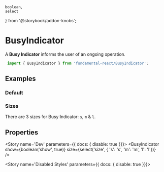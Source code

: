     boolean,
    select
} from '@storybook/addon-knobs';

<Meta title="Component API/BusyIndicator" component={BusyIndicator} />

# BusyIndicator

A **Busy Indicator** informs the user of an ongoing operation.

```javascript
 import { BusyIndicator } from 'fundamental-react/BusyIndicator';
 ```

## Examples

### Default
<Preview withToolbar>
  <Story name='Default'>
      <BusyIndicator show />
  </Story>
</Preview>

### Sizes

There are 3 sizes for Busy Indicator: `s`, `m` & `l`.

<Preview withToolbar>
  <Story name='Sizes'>
      <BusyIndicator show size='s' />
      <BusyIndicator show />
      <BusyIndicator show size='l' />
  </Story>
</Preview>

## Properties
<Props of={BusyIndicator} />


<!-- Stories excluded from documentation page -->

<Story name='Dev' parameters={{ docs: { disable: true }}}>
    <BusyIndicator
        show={boolean('show', true)}
        size={select('size', { 's': 's', 'm': 'm', 'l': 'l'})} />
</Story>


<Story name='Disabled Styles' parameters={{ docs: { disable: true }}}>
    <BusyIndicator disableStyles show />
</Story>
